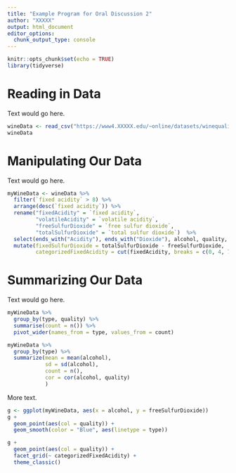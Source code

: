 ---
title: "Example Program for Oral Discussion 2"
author: "XXXXX"
output: html_document
editor_options: 
  chunk_output_type: console
---

```{r setup, include=FALSE}
knitr::opts_chunk$set(echo = TRUE)
library(tidyverse)
```


# Reading in Data

Text would go here.

```{r}
wineData <- read_csv("https://www4.XXXXX.edu/~online/datasets/winequality-full.csv")
wineData
```

# Manipulating Our Data

Text would go here. 

```{r}
myWineData <- wineData %>%
  filter(`fixed acidity` > 8) %>%
  arrange(desc(`fixed acidity`)) %>% 
  rename("fixedAcidity" = `fixed acidity`, 
         "volatileAcidity" = `volatile acidity`,
         "freeSulfurDioxide" = `free sulfur dioxide`,
         "totalSulfurDioxide" = `total sulfur dioxide`)  %>%
  select(ends_with("Acidity"), ends_with("Dioxide"), alcohol, quality, type) %>% 
  mutate(fixedSulfurDioxide = totalSulfurDioxide - freeSulfurDioxide, 
         categorizedFixedAcidity = cut(fixedAcidity, breaks = c(0, 4, 7, 10, 16)))
```

# Summarizing Our Data

Text would go here.

```{r}
myWineData %>% 
  group_by(type, quality) %>% 
  summarise(count = n()) %>% 
  pivot_wider(names_from = type, values_from = count)

myWineData %>% 
  group_by(type) %>%
  summarize(mean = mean(alcohol), 
            sd = sd(alcohol), 
            count = n(),
            cor = cor(alcohol, quality)
            )
```

More text.

```{r}
g <- ggplot(myWineData, aes(x = alcohol, y = freeSulfurDioxide))
g + 
  geom_point(aes(col = quality)) +
  geom_smooth(color = "Blue", aes(linetype = type)) 

g + 
  geom_point(aes(col = quality)) +
  facet_grid(~ categorizedFixedAcidity) +
  theme_classic()
```
